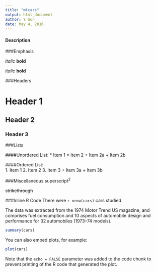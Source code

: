 ```yaml
---
title: "mtcars"
output: html_document
author: Y Sun
date: May 4, 2016
---
```



#### Description

###Emphasis

*italic*   **bold**

_italic_   __bold__

###Headers

# Header 1

## Header 2

### Header 3

###Lists

####Unordered List:
* Item 1
* Item 2
    + Item 2a
    + Item 2b

####Ordered List:  
1. Item 1
2. Item 2
3. Item 3
    + Item 3a
    + Item 3b
    
###Miscellaneous
superscript^2^

~~strikethrough~~   

###Inline R Code
There were `r nrow(cars)` cars studied





The data was extracted from the 1974 Motor Trend US magazine, and comprises fuel consumption and 10 aspects of automobile design and performance for 32 automobiles (1973–74 models).

```r
summary(cars)
```

You can also embed plots, for example:

```r
plot(cars)
```

Note that the `echo = FALSE` parameter was added to the code chunk to prevent printing of the R code that generated the plot.
